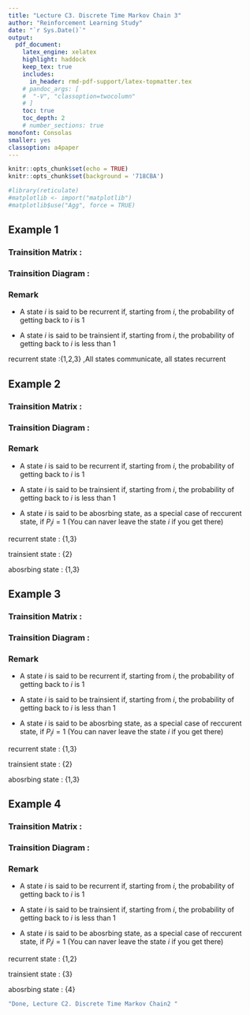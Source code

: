 ```yaml
---
title: "Lecture C3. Discrete Time Markov Chain 3"  
author: "Reinforcement Learning Study"  
date: "`r Sys.Date()`"  
output:   
  pdf_document:  
    latex_engine: xelatex
    highlight: haddock  
    keep_tex: true  
    includes:
      in_header: rmd-pdf-support/latex-topmatter.tex
    # pandoc_args: [
    #  "-V", "classoption=twocolumn"
    # ]
    toc: true   
    toc_depth: 2  
    # number_sections: true  
monofont: Consolas
smaller: yes
classoption: a4paper
---
```


```r
knitr::opts_chunk$set(echo = TRUE)
knitr::opts_chunk$set(background = '718CBA')  
```

```r
#library(reticulate)
#matplotlib <- import("matplotlib")
#matplotlib$use("Agg", force = TRUE)
```

## Example 1

### Trainsition Matrix :

\begin{align*}
  P=
  \begin{pmatrix}
    &1/2& 1/2& 0& \\
    &1/2& 1/4&  1/4& \\ 
    &0& 1/3& 2/3&\\
  \end{pmatrix}
\end{align*}

### Trainsition Diagram : 

\begin{figure}[ht]
\centering
   \includegraphics[width=10cm]{example1.png}
   \hfil
\caption{Example 1 Trainsition Diagram}
\label{Figure 1.}
\end{figure}

\vspace{20pt}

### Remark
* A state $i$ is said to be recurrent if, starting from $i$, the probability of getting back to $i$ is 1 

* A state $i$ is said to be trainsient if, starting from $i$, the probability of getting back to $i$ is less than 1 

recurrent state :{1,2,3} ,All states communicate, all states recurrent

\newpage

## Example 2

### Trainsition Matrix :

\begin{align*}
  P=
  \begin{pmatrix}
    &1 & 0& 0& \\
    &1/4& 1/2&  1/4& \\ 
    &0& 0& 1\\
  \end{pmatrix}
\end{align*}

### Trainsition Diagram : 

\begin{figure}[ht]
\centering
   \includegraphics[width=10cm]{example2.png}
   \hfil
\caption{Example 2 Trainsition Diagram}
\label{Figure 2.}
\end{figure}

\vspace{20pt}

### Remark
* A state $i$ is said to be recurrent if, starting from $i$, the probability of getting back to $i$ is 1 

* A state $i$ is said to be trainsient if, starting from $i$, the probability of getting back to $i$ is less than 1 

* A state $i$ is said to be abosrbing state, as a special case of reccurent state, if $P_ii=1$ (You can naver leave the state $i$ if you get there) 



recurrent state : {1,3}

trainsient state : {2} 

abosrbing state : {1,3}


\newpage

## Example 3

### Trainsition Matrix :

\begin{align*}
  P=
  \begin{pmatrix}
    &1 & 0& 0& \\
    &1/3& 1/2&  1/6& \\ 
    &0& 0& 1\\
  \end{pmatrix}
\end{align*}

### Trainsition Diagram : 

\begin{figure}[ht]
\centering
   \includegraphics[width=10cm]{example3.png}
   \hfil
\caption{Example 3 Trainsition Diagram}
\label{Figure 3.}
\end{figure}

\vspace{20pt}

### Remark
* A state $i$ is said to be recurrent if, starting from $i$, the probability of getting back to $i$ is 1 

* A state $i$ is said to be trainsient if, starting from $i$, the probability of getting back to $i$ is less than 1 

* A state $i$ is said to be abosrbing state, as a special case of reccurent state, if $P_ii=1$ (You can naver leave the state $i$ if you get there) 



recurrent state : {1,3}

trainsient state : {2} 

abosrbing state : {1,3}

\newpage 

## Example 4

### Trainsition Matrix :

\begin{align*}
  P=
  \begin{pmatrix}
    &1/2 &1/2 & 0 &0 \\
    &1/2 &1/2 & 0 &0 \\ 
    &1/4 &1/4 &1/4 &1/4\\
    &0   &0 &0 &1\\
  \end{pmatrix}
\end{align*}

### Trainsition Diagram : 

\begin{figure}[ht]
\centering
   \includegraphics[width=10cm]{example4.png}
   \hfil
\caption{Example 4 Trainsition Diagram}
\label{Figure 4.}
\end{figure}

\vspace{20pt}

### Remark
* A state $i$ is said to be recurrent if, starting from $i$, the probability of getting back to $i$ is 1 

* A state $i$ is said to be trainsient if, starting from $i$, the probability of getting back to $i$ is less than 1 

* A state $i$ is said to be abosrbing state, as a special case of reccurent state, if $P_ii=1$ (You can naver leave the state $i$ if you get there) 



recurrent state : {1,2}

trainsient state : {3} 

abosrbing state : {4}











```r
"Done, Lecture C2. Discrete Time Markov Chain2 "
```
